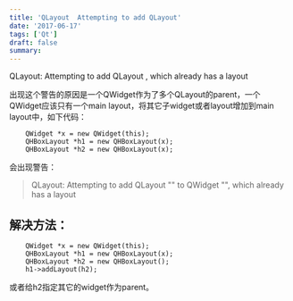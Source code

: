 ```yaml
---
title: 'QLayout  Attempting to add QLayout'
date: '2017-06-17'
tags: ['Qt']
draft: false
summary:
---
```


QLayout: Attempting to add QLayout , which already has a layout

出现这个警告的原因是一个QWidget作为了多个QLayout的parent，一个QWidget应该只有一个main layout，将其它子widget或者layout增加到main layout中，如下代码：
```
    QWidget *x = new QWidget(this);
    QHBoxLayout *h1 = new QHBoxLayout(x);
    QHBoxLayout *h2 = new QHBoxLayout(x);
```
会出现警告：
> QLayout: Attempting to add QLayout "" to QWidget "", which already has a layout

## 解决方法：
```
    QWidget *x = new QWidget(this);
    QHBoxLayout *h1 = new QHBoxLayout(x);
    QHBoxLayout *h2 = new QHBoxLayout();
    h1->addLayout(h2);
```
或者给h2指定其它的widget作为parent。